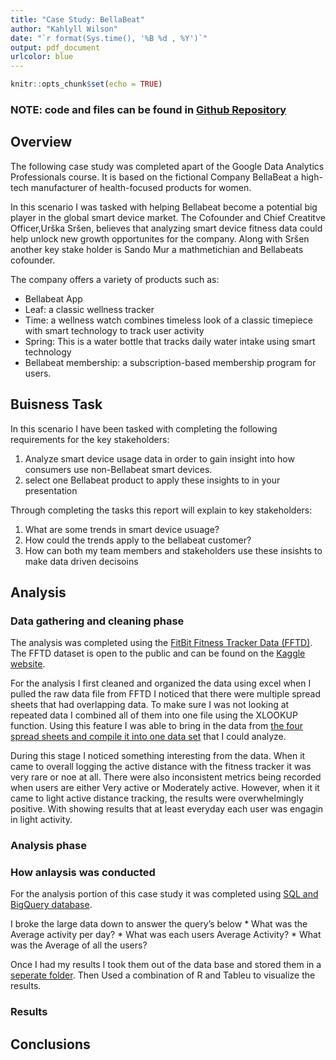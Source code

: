 ```yaml
---
title: "Case Study: BellaBeat"
author: "Kahlyll Wilson"
date: "`r format(Sys.time(), '%B %d , %Y')`"
output: pdf_document
urlcolor: blue
---
```


```r
knitr::opts_chunk$set(echo = TRUE)
```

### NOTE: code and files can be found in [Github Repository](https://github.com/Kwilso3412/Case_Study_BellaBeat)
## Overview

The following case study was completed apart of the Google Data Analytics Professionals course. It is based on the fictional Company BellaBeat a high-tech manufacturer of health-focused products for women. 

In this scenario I was tasked with helping Bellabeat become a potential big player in the global smart device market. The Cofounder and Chief Creatitve Officer,Urška Sršen, believes that analyzing smart device fitness data could help unlock new growth opportunites for the company. Along with Sršen another key stake holder is Sando Mur a mathmetichian and Bellabeats cofounder. 

The company offers a variety of products such as:

* Bellabeat App
* Leaf: a classic wellness tracker
* Time: a wellness watch combines timeless look of a classic timepiece with smart technology
to track user activity
* Spring: This is a water bottle that tracks daily water intake using smart technology
* Bellabeat membership: a subscription-based membership program for users.

## Buisness Task

In this scenario I have been tasked with completing the following requirements for the key stakeholders:

1. Analyze smart device usage data in order to gain insight into how consumers use non-Bellabeat smart devices.
2. select one Bellabeat product to apply these insights to in your presentation

Through completing the tasks this report will explain to key stakeholders:

1. What are some trends in smart device usuage?
2. How could the trends apply to the bellabeat customer?
3. How can both my team members and stakeholders use these insishts to make data driven decisoins


## Analysis

### Data gathering and cleaning phase
The analysis was completed using the [FitBit Fitness Tracker Data (FFTD)](https://www.kaggle.com/datasets/arashnic/fitbit). The FFTD dataset is open to the public and can be found on the [Kaggle website](https://www.kaggle.com/#). 

For the analysis I first cleaned and organized the data using excel when I pulled the raw data file from FFTD I noticed that there were multiple spread sheets that had overlapping data. To make sure I was not looking at repeated data I combined all of them into one file using the XLOOKUP function. Using this feature I was able to bring in the data from [the four spread sheets and compile it into one data set](https://github.com/Kwilso3412/Case_Study_BellaBeat/tree/main/FitBit%20Tracker%20data) that I could analyze. 

During this stage I noticed something interesting from the data. When it came to overall logging the active distance with the fitness tracker it was very rare or noe at all. There were also inconsistent metrics being recorded when users are either Very active or Moderately active. However, when it it came to light active distance tracking, the results were overwhelmingly positive. With showing results that at least everyday each user was engagin in light activity. 


### Analysis phase

### How anlaysis was conducted

For the analysis portion of this case study it was completed using [SQL and BigQuery database](https://github.com/Kwilso3412/Case_Study_BellaBeat/tree/main/SQL%20Query%20Code). 

I broke the large data down to answer the query's below 
  * What was the Average activity per day?
  * What was each users Average Activity?
  * What was the Average of all the users?
  
Once I had my results I took them out of the data base and stored them in a [seperate folder](https://github.com/Kwilso3412/Case_Study_BellaBeat/tree/main/SQL%20Query%20Code/Results). Then Used a combination of R and Tableu to visualize the results. 

### Results 



## Conclusions
